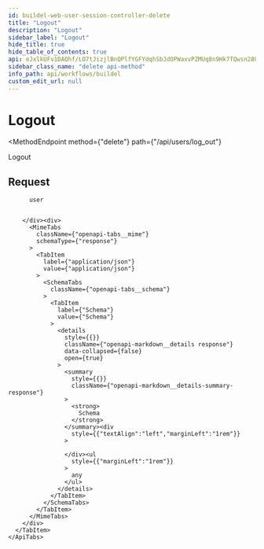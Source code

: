 ```yaml
---
id: buildel-web-user-session-controller-delete
title: "Logout"
description: "Logout"
sidebar_label: "Logout"
hide_title: true
hide_table_of_contents: true
api: eJxlkUFv1DAQhf/LO7tJizjlBnQPlfYGFYdqhSbJdOPWaxvPZMUq8n9Hk7TQwsn288z4fc8LBgqhp+FZ0C3VIWUupD7FuxEdPs8+jBy+c9/cC5evLOJT/JKilhQCl2bkwMpwyFToxMpF0D0cHApLTlHYxuLD9UdbhhSVo9qWcg5+WB9qnyRFe7w6jCxD8dlkdJiFC0xWOtrYTTj8W7ZPxzQrHE6sUzLbb1zphA4tZd9as7QhHX9s1cLlvNldMJeADpNqlq5t+436irJvHsOlGfkMhzMVT31YiWo92IBhLl4vG7CPj8nI1Gvgv9FZIxfZnN4016gOOYmeyJgR6cRvEd6RLdBLtmvlX9rmQD5a+2p2eWF7AGUPt0YjcHjlOzhMSdQKlqUn4fsSajX558zlxfMrkp2qw8Q0clkDeeYLOnwaBs66sofZjPz3bZbDn9hvd/vdtx1q/Q3TQM01
sidebar_class_name: "delete api-method"
info_path: api/workflows/buildel
custom_edit_url: null
---
```



<h1
  className={"openapi__heading"}
>
  Logout
</h1>

<MethodEndpoint
  method={"delete"}
  path={"/api/users/log_out"}
>
  
</MethodEndpoint>



Logout

## Request

<div>
  <div>
    <ApiTabs
      label={undefined}
      id={undefined}
    >
      <TabItem
        label={"204"}
        value={"204"}
      >
        <div>
          
          
          user
          
          
        </div><div>
          <MimeTabs
            className={"openapi-tabs__mime"}
            schemaType={"response"}
          >
            <TabItem
              label={"application/json"}
              value={"application/json"}
            >
              <SchemaTabs
                className={"openapi-tabs__schema"}
              >
                <TabItem
                  label={"Schema"}
                  value={"Schema"}
                >
                  <details
                    style={{}}
                    className={"openapi-markdown__details response"}
                    data-collapsed={false}
                    open={true}
                  >
                    <summary
                      style={{}}
                      className={"openapi-markdown__details-summary-response"}
                    >
                      <strong>
                        Schema
                      </strong>
                    </summary><div
                      style={{"textAlign":"left","marginLeft":"1rem"}}
                    >
                      
                    </div><ul
                      style={{"marginLeft":"1rem"}}
                    >
                      any
                    </ul>
                  </details>
                </TabItem>
              </SchemaTabs>
            </TabItem>
          </MimeTabs>
        </div>
      </TabItem>
    </ApiTabs>
  </div>
</div>
      